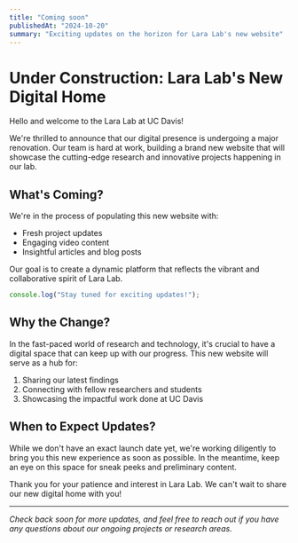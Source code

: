 ```yaml
---
title: "Coming soon"
publishedAt: "2024-10-20"
summary: "Exciting updates on the horizon for Lara Lab's new website"
---
```


# Under Construction: Lara Lab's New Digital Home

Hello and welcome to the Lara Lab at UC Davis!

We're thrilled to announce that our digital presence is undergoing a major renovation. Our team is hard at work, building a brand new website that will showcase the cutting-edge research and innovative projects happening in our lab.

## What's Coming?

We're in the process of populating this new website with:

- Fresh project updates
- Engaging video content
- Insightful articles and blog posts

Our goal is to create a dynamic platform that reflects the vibrant and collaborative spirit of Lara Lab.

```jsx
console.log("Stay tuned for exciting updates!");
```

## Why the Change?

In the fast-paced world of research and technology, it's crucial to have a digital space that can keep up with our progress. This new website will serve as a hub for:

1. Sharing our latest findings
2. Connecting with fellow researchers and students
3. Showcasing the impactful work done at UC Davis

## When to Expect Updates?

While we don't have an exact launch date yet, we're working diligently to bring you this new experience as soon as possible. In the meantime, keep an eye on this space for sneak peeks and preliminary content.

Thank you for your patience and interest in Lara Lab. We can't wait to share our new digital home with you!

---

*Check back soon for more updates, and feel free to reach out if you have any questions about our ongoing projects or research areas.*
